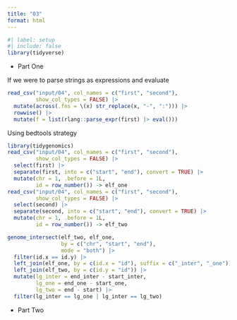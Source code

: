 ```yaml
---
title: "03"
format: html
---
```



```r
#| label: setup
#| include: false
library(tidyverse)
```

- Part One

If we were to parse strings as expressions and evaluate

```r
read_csv("input/04", col_names = c("first", "second"),
         show_col_types = FALSE) |> 
  mutate(across(.fns = \(x) str_replace(x, "-", ":"))) |> 
  rowwise() |> 
  mutate(f = list(rlang::parse_expr(first) |> eval()))
```
Using bedtools strategy

```r
library(tidygenomics)
read_csv("input/04", col_names = c("first", "second"),
         show_col_types = FALSE) |> 
  select(first) |> 
  separate(first, into = c("start", "end"), convert = TRUE) |>
  mutate(chr = 1, .before = 1L, 
         id = row_number()) -> elf_one
read_csv("input/04", col_names = c("first", "second"),
         show_col_types = FALSE) |> 
  select(second) |> 
  separate(second, into = c("start", "end"), convert = TRUE) |>
  mutate(chr = 1, .before = 1L,
         id = row_number()) -> elf_two

genome_intersect(elf_two, elf_one, 
                 by = c("chr", "start", "end"),
                 mode = "both") |> 
  filter(id.x == id.y) |> 
  left_join(elf_one, by = c(id.x = "id"), suffix = c("_inter", "_one")) |> 
  left_join(elf_two, by = c(id.y = "id")) |> 
  mutate(lg_inter = end_inter - start_inter,
         lg_one = end_one - start_one,
         lg_two = end - start) |> 
  filter(lg_inter == lg_one | lg_inter == lg_two)
```


- Part Two




